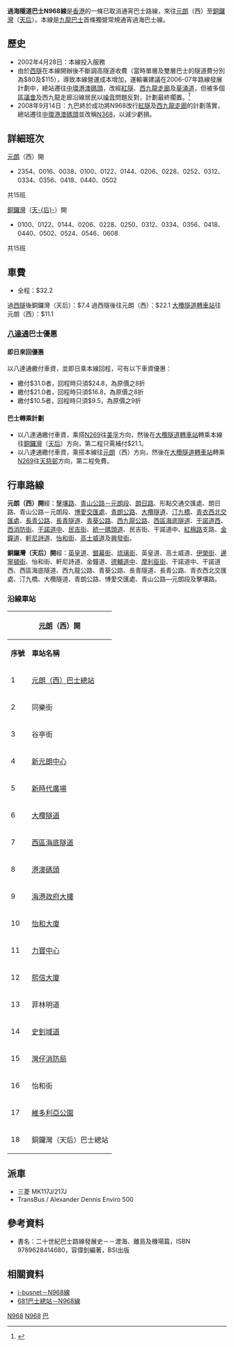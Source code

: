 {{Otheruses|subject=2008年9月13日前的N968版本|other=當日後的N368|過海隧道巴士N368線}}
{{公共汽車路線資訊
|路線名稱=過海隧道巴士N968線
|外文名稱=Cross Harbor Tunnel Route N968
|代表圖像=100 2550.jpg
|圖像尺寸=292
|代表圖像二=
|圖像尺寸二=
|經營者=九龍巴士
|所屬車廠=屯門車廠
|路線用車=TransBus / Alexander Dennis Enviro 500<br/>三菱 MK117J/217J
|路綫資訊=
|起點站=[[元朗（西）巴士總站|元朗（西）]]
|途經地點=[[大欖隧道|大欖隧道]]、[[長青隧道|長青隧道]]、[[西區海底隧道|西區海底隧道]]
|去程途經地點=
|回程途經地點=
|終點站=[[天后站公共運輸交匯處|銅鑼灣（天后）]]
|路線性質=
|全程行駛里程=
|單程行駛里程=37.5公里
|全程行車時間=
|單程行車時間=60分鐘
|服務時間=
|起點站服務時間=23:54-05:02
|終點站服務時間=01:00-06:08
|班次頻率=20-24分
|全程收費=$32.2
|分段收費站點=
|去程分段收費站點=過西隧後往元朗：$22.1<BR>大欖隧道轉車站往元朗：$11.1
|回程分段收費站點=過西隧後往銅鑼灣：$7.4
|服務時間以外替代路線=[[過海隧道巴士968線|九龍巴士968線]]
|主要競爭交通=深宵小巴
|備註=
}}

'''過海隧道巴士N968線'''是[[香港|香港]]的一條已取消通宵巴士路線，來往[[元朗|元朗]]（西）至[[銅鑼灣|銅鑼灣]]（[[天后_(香港)|天后]]）。本線是[[九龍巴士|九龍巴士]]首條獨營常規通宵過海巴士線。

==歷史==
*2002年4月28日：本線投入服務
*由於[[西隧|西隧]]在本線開辦後不斷調高隧道收費（當時單層及雙層巴士的隧道費分別為$80及$115），導致本線營運成本增加，運輸署建議在2006-07年路線發展計劃中，總站遷往[[中環港澳碼頭|中環港澳碼頭]]，改經[[紅隧|紅隧]]、[[西九龍走廊|西九龍走廊]]及[[葵涌道|葵涌道]]，但被多個[[區議會|區議會]]及西九龍走廊沿線居民以[[噪音|噪音]]問題反對，計劃最終擱置。<ref>{{cite web|url=http://the-sun.on.cc/channels/news/20060214/20060214025016_0000.html|title=通宵四線將棄西隧行紅隧|website=the-sun.on.cc}}</ref>
*2008年9月14日：九巴終於成功將N968改行[[紅隧|紅隧]]及[[西九龍走廊|西九龍走廊]]的計劃落實，總站遷往[[中環|中環]][[港澳客輪碼頭|港澳碼頭]]並改稱[[過海隧道巴士N368線|N368]]，以減少虧損。

==詳細班次==
;[[元朗|元朗]]（西）開
*2354、0016、0038、0100、0122、0144、0206、0228、0252、0312、0334、0356、0418、0440、0502
共15班

;[[銅鑼灣|銅鑼灣]]（[[天后站|天-{后}-]]）開
*0100、0122、0144、0206、0228、0250、0312、0334、0356、0418、0440、0502、0524、0546、0608
共15班

==車費==
*全程：$32.2
過[[西隧|西隧]]後銅鑼灣（天后）：$7.4
過西隧後往元朗（西）：$22.1
[[大欖隧道轉車站|大欖隧道轉車站]]往元朗（西）：$11.1

===[[八達通|八達通]]巴士優惠===
====即日來回優惠====
以八達通繳付車資，並即日乘本線回程，可有以下車資優惠：

*繳付$31.0者，回程時只須$24.8，為原價之8折
*繳付$21.0者，回程時只須$16.8，為原價之8折
*繳付$10.5者，回程時只須$9.5，為原價之9折

====巴士轉乘計劃====
*以八達通繳付車資，乘搭[[九龍巴士N269線|N269]]往[[美孚_(香港)|美孚]]方向，然後在[[大欖隧道|大欖隧道轉車站]]轉乘本線往[[銅鑼灣|銅鑼灣]]（[[天后_(香港)|天后]]）方向，第二程只需補付$21.1。
*以八達通繳付車資，乘搭本線往[[元朗|元朗]]（西）方向，然後在[[大欖隧道|大欖隧道轉車站]]轉乘[[九龍巴士N269線|N269]]往[[天慈邨|天慈邨]]方向，第二程免費。

==行車路線==
'''元朗（西）開'''經：[[擊壤路|擊壤路]]、[[青山公路－元朗段|青山公路－元朗段]]、[[朗日路|朗日路]]、形點交通交匯處、朗日路、青山公路－元朗段、[[博愛交匯處|博愛交匯處]]、[[青朗公路|青朗公路]]、[[大欖隧道|大欖隧道]]、[[汀九橋|汀九橋]]、[[青衣西北交匯處|青衣西北交匯處]]、[[長青公路|長青公路]]、[[長青隧道|長青隧道]]、[[青葵公路|青葵公路]]、[[西九龍公路|西九龍公路]]、[[西區海底隧道|西區海底隧道]]、[[干諾道西|干諾道西]]、[[西消防街|西消防街]]、[[干諾道中|干諾道中]]、[[民吉街|民吉街]]、[[統一碼頭道|統一碼頭道]]、民吉街、干諾道中、[[紅棉路|紅棉路]]支路、[[金鐘道|金鐘道]]、[[軒尼詩道|軒尼詩道]]、[[怡和街|怡和街]]、[[高士威道|高士威道]]及[[興發街|興發街]]。

'''銅鑼灣（天后）開'''經：[[英皇道|英皇道]]、[[銀幕街|銀幕街]]、[[琉璃街|琉璃街]]、英皇道、高士威道、[[伊榮街|伊榮街]]、[[邊寧頓街|邊寧頓街]]、怡和街、軒尼詩道、金鐘道、[[德輔道中|德輔道中]]、[[摩利臣街|摩利臣街]]、干諾道中、干諾道西、西區海底隧道、西九龍公路、青葵公路、長青隧道、長青公路、青衣西北交匯處、汀九橋、大欖隧道、青朗公路、博愛交匯處、青山公路—元朗段及擊壤路。
===沿線車站===
{|class="wikitable" style="text-align: center"
!colspan=3|[[元朗|元朗]]（西）開!!colspan=3|[[銅鑼灣|銅鑼灣]]（[[天后_(香港)|天后]]）開
|-
!'''序號'''!!'''車站名稱'''!!'''位置'''!!'''序號'''!!'''車站名稱'''!!'''位置'''
|- 
|1||colspan=2|[[元朗（西）巴士總站|元朗（西）巴士總站]]||1||[[銅鑼灣|銅鑼灣]]（[[天后_(香港)|天后]]）巴士總站||[[天后站公共運輸交匯處|天后站公共運輸交匯處]]
|-
|2||同樂街||rowspan="2"|[[青山公路－元朗段|青山公路－元朗段]]||2||[[香港中央圖書館|中央圖書館]]||[[高士威道|高士威道]]	
|-
|3||谷亭街||3||colspan=2|[[怡和街|怡和街]]
|-
|4||[[新元朗中心|新元朗中心]]||[[朗日路|朗日路]]||4||{{tsl|zh-yue|天樂里|天樂里}}||rowspan="4"|[[軒尼詩道|軒尼詩道]]
|-
|5||[[新時代廣場_(元朗)|新時代廣場]]||青山公路－元朗段||5||[[廣生行大廈|廣生行大廈]]
|-
|6||[[大欖隧道|大欖隧道]]||[[大欖隧道轉車站|大欖隧道轉車站]]||6||[[菲林明道|菲林明道]]
|-
|7||[[西區海底隧道|西區海底隧道]]||西區海底隧道收費廣場||7||[[盧押道|盧押道]]
|-
|8||[[港澳客輪碼頭|港澳碼頭]]||[[干諾道中|干諾道中]]||8||[[太古廣場|太古廣場]]||[[金鐘道|金鐘道]]
|-
|9||[[海港政府大樓|海港政府大樓]]||[[統一碼頭道|統一碼頭道]]||9||[[滙豐總行大廈|滙豐總行]]||rowspan="2"|[[德輔道中|德輔道中]]
|-
|10||[[怡和大廈|怡和大廈]]||[[干諾道中|干諾道中]]||10||[[永吉街|永吉街]]
|-
|11||[[力寶中心|力寶中心]]||[[紅棉路|紅棉路]]支路||11||[[皇后街|皇后街]]||[[干諾道西|干諾道西]]
|-
|12||[[熙信大廈|熙信大廈]]||rowspan="4"|軒尼詩道||12||西區海底隧道||西區海底隧道收費廣場
|-
|13||菲林明道||13||大欖隧道||大欖隧道轉車站
|-
|14||[[史釗域道|史釗域道]]||14||新時代廣場||rowspan="3"|青山公路－元朗段
|-
|15||[[香港消防局列表#港島中區|灣仔消防局]]||15||{{tsl|zh-yue|又新街|又新街}}
|-
|16||colspan=2|怡和街||16||[[大棠路|大棠路]]
|-
|17||[[維多利亞公園|維多利亞公園]]||高士威道||17||colspan=2|元朗（西）巴士總站
|-
|18||銅鑼灣（天后）巴士總站||天后站公共運輸交匯處
|}

==派車==
*三菱 MK117J/217J
*TransBus / Alexander Dennis Enviro 500

==參考資料==
{{references}}
*書名：二十世紀巴士路線發展史－－渡海、離島及機場篇，ISBN 9789628414680，容偉釗編著，BSI出版

==相關資料==
*[https://web.archive.org/web/20080328031830/http://www.i-busnet.com/busroute/harbour/harbourrn968.php i-busnet－N968線]
*[http://www.681busterminal.com/n968.html 681巴士總站－N968線]

[[Category:已取消九龍巴士路線|N968]]
[[Category:已取消過海隧道巴士路線|N968]]
[[Category:2008年香港廢除|巴]]